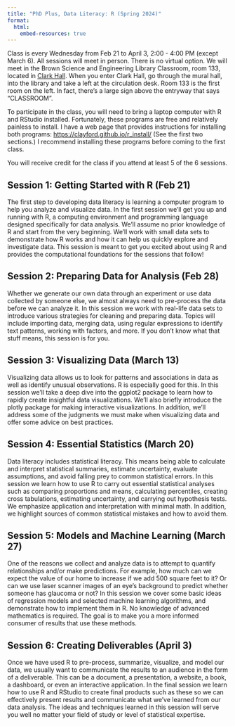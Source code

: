 ```yaml
---
title: "PhD Plus, Data Literacy: R (Spring 2024)"
format: 
  html:
    embed-resources: true
---
```


Class is every Wednesday from Feb 21 to April 3, 2:00 - 4:00 PM (except March 6). All sessions will meet in person. There is no virtual option. We will meet in the Brown Science and Engineering Library Classroom, room 133, located in [Clark Hall](https://www.google.com/maps/d/embed?mid=16NAmuLNOnakjOQTRs6uem2oTW08&hl=en&ll=38.03311000000001%2C-78.507831&z=17). When you enter Clark Hall, go through the mural hall, into the library and take a left at the circulation desk. Room 133 is the first room on the left. In fact, there’s a large sign above the entryway that says “CLASSROOM”.

To participate in the class, you will need to bring a laptop computer with R and RStudio installed. Fortunately, these programs are free and relatively painless to install. I have a web page that provides instructions for installing both programs: <https://clayford.github.io/r_install/>  (See the first two sections.) I recommend installing these programs before coming to the first class.

You will receive credit for the class if you attend at least 5 of the 6 sessions. 

## Session 1: Getting Started with R (Feb 21)

The first step to developing data literacy is learning a computer program to help you analyze and visualize data. In the first session we’ll get you up and running with R, a computing environment and programming language designed specifically for data analysis. We’ll assume no prior knowledge of R and start from the very beginning. We’ll work with small data sets to demonstrate how R works and how it can help us quickly explore and investigate data. This session is meant to get you excited about using R and provides the computational foundations for the sessions that follow!

## Session 2: Preparing Data for Analysis (Feb 28)

Whether we generate our own data through an experiment or use data collected by someone else, we almost always need to pre-process the data before we can analyze it. In this session we work with real-life data sets to introduce various strategies for cleaning and preparing data. Topics will include importing data, merging data, using regular expressions to identify text patterns, working with factors, and more. If you don’t know what that stuff means, this session is for you. 

## Session 3: Visualizing Data (March 13)

Visualizing data allows us to look for patterns and associations in data as well as identify unusual observations. R is especially good for this. In this session we’ll take a deep dive into the ggplot2 package to learn how to rapidly create insightful data visualizations. We’ll also briefly introduce the plotly package for making interactive visualizations. In addition, we’ll address some of the judgments we must make when visualizing data and offer some advice on best practices.

## Session 4: Essential Statistics (March 20)

Data literacy includes statistical literacy. This means being able to calculate and interpret statistical summaries, estimate uncertainty, evaluate assumptions, and avoid falling prey to common statistical errors. In this session we learn how to use R to carry out essential statistical analyses such as comparing proportions and means, calculating percentiles, creating cross tabulations, estimating uncertainty, and carrying out hypothesis tests. We emphasize application and interpretation with minimal math. In addition, we highlight sources of common statistical mistakes and how to avoid them.

## Session 5: Models and Machine Learning (March 27)

One of the reasons we collect and analyze data is to attempt to quantify relationships and/or make predictions. For example, how much can we expect the value of our home to increase if we add 500 square feet to it? Or can we use laser scanner images of an eye’s background to predict whether someone has glaucoma or not? In this session we cover some basic ideas of regression models and selected machine learning algorithms, and demonstrate how to implement them in R. No knowledge of advanced mathematics is required. The goal is to make you a more informed consumer of results that use these methods.

## Session 6: Creating Deliverables (April 3)

Once we have used R to pre-process, summarize, visualize, and model our data, we usually want to communicate the results to an audience in the form of a deliverable. This can be a document, a presentation, a website, a book, a dashboard, or even an interactive application. In the final session we learn how to use R and RStudio to create final products such as these so we can effectively present results and communicate what we’ve learned from our data analysis. The ideas and techniques learned in this session will serve you well no matter your field of study or level of statistical expertise.

